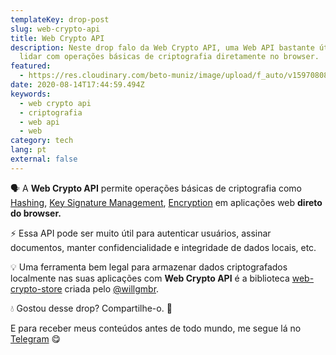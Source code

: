 ```yaml
---
templateKey: drop-post
slug: web-crypto-api
title: Web Crypto API
description: Neste drop falo da Web Crypto API, uma Web API bastante útil para
  lidar com operações básicas de criptografia diretamente no browser.
featured:
  - https://res.cloudinary.com/beto-muniz/image/upload/f_auto/v1597080801/wca_fkjrtw.jpg
date: 2020-08-14T17:44:59.494Z
keywords:
  - web crypto api
  - criptografia
  - web api
  - web
category: tech
lang: pt
external: false
---
```


<Drop>

🗣 A **Web Crypto API** permite operações básicas de criptografia como [Hashing](https://developer.mozilla.org/en-US/docs/Web/API/SubtleCrypto/digest), [Key Signature Management](https://developer.mozilla.org/en-US/docs/Web/API/CryptoKey), [Encryption](<https://developer.mozilla.org/en-US/docs/Web/API/SubtleCrypto/encrypt#:~:text=%E2%88%92256%20bytes).-,Supported%20algorithms,()%20and%20decrypt()%20operations.&text=The%20other%20three%20encryption%20algorithms,between%20them%20is%20the%20mode.>) em aplicações web **direto do browser.**

⚡️ Essa API pode ser muito útil para autenticar usuários, assinar documentos, manter confidencialidade e integridade de dados locais, etc. 

💡 Uma ferramenta bem legal para armazenar dados criptografados localmente nas suas aplicações com **Web Crypto API** é a biblioteca  [web-crypto-store](https://github.com/willgm/web-crypto-storage) criada pelo [@willgmbr](https://twitter.com/willgmbr).

</Drop>

<Drop>

💧 Gostou desse drop? Compartilhe-o. 🤩

E para receber meus conteúdos antes de todo mundo, me segue lá no [Telegram](https://bit.ly/betomuniz-drops) 😋

</Drop>